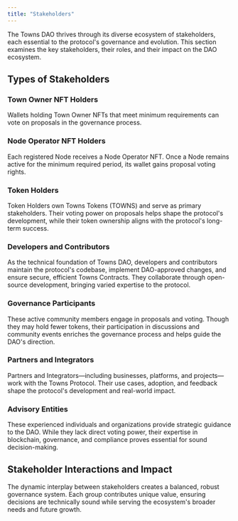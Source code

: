 ```yaml
---
title: "Stakeholders"
---
```


The Towns DAO thrives through its diverse ecosystem of stakeholders, each essential to the protocol's governance and evolution. This section examines the key stakeholders, their roles, and their impact on the DAO ecosystem.

## **Types of Stakeholders**

### **Town Owner NFT Holders**

Wallets holding Town Owner NFTs that meet minimum requirements can vote on proposals in the governance process.

### **Node Operator NFT Holders**

Each registered Node receives a Node Operator NFT. Once a Node remains active for the minimum required period, its wallet gains proposal voting rights.

### **Token Holders**

Token Holders own Towns Tokens (TOWNS) and serve as primary stakeholders. Their voting power on proposals helps shape the protocol's development, while their token ownership aligns with the protocol's long-term success.

### **Developers and Contributors**

As the technical foundation of Towns DAO, developers and contributors maintain the protocol's codebase, implement DAO-approved changes, and ensure secure, efficient Towns Contracts. They collaborate through open-source development, bringing varied expertise to the protocol.

### **Governance Participants**

These active community members engage in proposals and voting. Though they may hold fewer tokens, their participation in discussions and community events enriches the governance process and helps guide the DAO's direction.

### **Partners and Integrators**

Partners and Integrators—including businesses, platforms, and projects—work with the Towns Protocol. Their use cases, adoption, and feedback shape the protocol's development and real-world impact.

### **Advisory Entities**

These experienced individuals and organizations provide strategic guidance to the DAO. While they lack direct voting power, their expertise in blockchain, governance, and compliance proves essential for sound decision-making.

## **Stakeholder Interactions and Impact**

The dynamic interplay between stakeholders creates a balanced, robust governance system. Each group contributes unique value, ensuring decisions are technically sound while serving the ecosystem's broader needs and future growth.